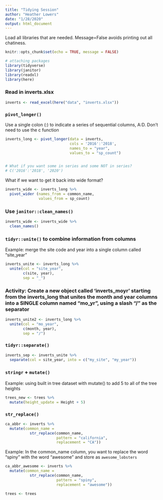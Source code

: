 ```yaml
---
title: "Tidying Session"
author: "Heather Lowers"
date: "1/28/2020"
output: html_document
---
```


Load all libraries that are needed.  Message=False avoids printing out all chatiness.

```r

knitr::opts_chunk$set(echo = TRUE, message = FALSE)

# attaching packages
library(tidyverse)
library(janitor)
library(readxl)
library(here)


```

### Read in inverts.xlsx

```r
inverts <- read_excel(here("data", "inverts.xlsx"))
```

### `pivot_longer()`

Use a single colon (:) to indicate a series of sequential columns, A:D.  Don't need to use the c function
```r
inverts_long <- pivot_longer(data = inverts,
                             cols = '2016':'2018',
                             names_to = "year",
                             values_to = "sp_count")


# What if you want some in series and some NOT in series? 
# C('2016':'2018', '2020')
```

What if we want to get it back into wide format?

```r
inverts_wide <- inverts_long %>%
  pivot_wider (names_from = common_name,
               values_from = sp_count)
```

### Use `janitor::clean_names()`

```r

inverts_wide <- inverts_wide %>% 
  clean_names()
```

### `tidyr::unite()` to combine information from columns
Example: merge the site code and year into a single column called "site_year"

```r
inverts_unite <- inverts_long %>% 
  unite(col = "site_year",
        c(site, year),
        sep = "_")

```

### Activity: Create a new object called 'inverts_moyr' starting from the inverts_long that unites the month and year columns into a SINGLE column named "mo_yr", using a slash "/" as the separator

```r
inverts_unite2 <- inverts_long %>% 
  unite(col = "mo_year",
        c(month, year),
        sep = "/")
```

### `tidyr::separate()`

```r
inverts_sep <- inverts_unite %>% 
  separate(col = site_year, into = c("my_site", "my_year"))
```

### `stringr` + `mutate()`

Example: using built in tree dataset with mutate() to add 5 to all of the tree heights

```r
trees_new <- trees %>% 
  mutate(height_update = Height + 5)
```

### `str_replace()`

```r
ca_abbr <- inverts %>% 
  mutate(common_name = 
           str_replace(common_name,
                       pattern = "california",
                       replacement = "CA"))
```

Example: In the common_name column, you want to replace the word "spiny" with the word "awesome" and store as `awesome_lobsters`

```r
ca_abbr_awesome <- inverts %>% 
  mutate(common_name = 
           str_replace(common_name,
                       pattern = "spiny",
                       replacement = "awesome"))

```

```r
trees <- trees
```

